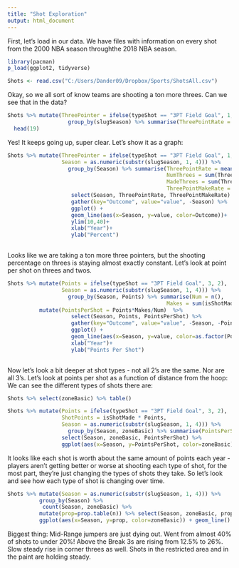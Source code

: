 ---
title: "Shot Exploration"
output: html_document
---



First, let's load in our data. We have files with information on every shot from the 2000 NBA season throughthe 2018 NBA season. 


```{r}
library(pacman)
p_load(ggplot2, tidyverse)

Shots <- read.csv("C:/Users/Dander09/Dropbox/Sports/ShotsAll.csv")

```


Okay, so we all sort of know teams are shooting a ton more threes.  Can we see that in the data? 
```{r}
Shots %>% mutate(ThreePointer = ifelse(typeShot == "3PT Field Goal", 1, 0))%>%
                   group_by(slugSeason) %>% summarise(ThreePointRate = mean(ThreePointer)) %>%
  head(19)
```

Yes! It keeps going up, super clear.  Let's show it as a graph:
```{r}
Shots %>% mutate(ThreePointer = ifelse(typeShot == "3PT Field Goal", 1, 0),
                 Season = as.numeric(substr(slugSeason, 1, 4))) %>%
                   group_by(Season) %>% summarise(ThreePointRate = mean(ThreePointer)*100,
                                                  NumThrees = sum(ThreePointer),
                                                  MadeThrees = sum(ThreePointer*isShotMade),
                                                  ThreePointMakeRate = 100*MadeThrees/NumThrees) %>% 
                    select(Season, ThreePointRate, ThreePointMakeRate) %>%
                    gather(key="Outcome", value="value", -Season) %>%
                    ggplot() +
                    geom_line(aes(x=Season, y=value, color=Outcome))+
                    ylim(10,40)+
                    xlab("Year")+
                    ylab("Percent")
  
```


Looks like we are taking a ton more three pointers, but the shooting percentage on threes is staying almost exactly constant. 
Let's look at point per shot on threes and twos.
```{r}
Shots %>% mutate(Points = ifelse(typeShot == "3PT Field Goal", 3, 2),
                 Season = as.numeric(substr(slugSeason, 1, 4))) %>%
                   group_by(Season, Points) %>% summarise(Num = n(),
                                                  Makes = sum(isShotMade)) %>% 
          mutate(PointsPerShot = Points*Makes/Num)  %>%
                    select(Season, Points, PointsPerShot) %>%
                    gather(key="Outcome", value="value", -Season, -Points) %>%
                    ggplot() +
                    geom_line(aes(x=Season, y=value, color=as.factor(Points)))+
                    xlab("Year")+
                    ylab("Points Per Shot")
  
```


Now let's look a bit deeper at shot types - not all 2's are the same. Nor are all 3's.
Let's look at points per shot as a function of distance from the hoop:
We can see the different types of shots there are:
```{r}
Shots %>% select(zoneBasic) %>% table()
```


```{r}
Shots %>% mutate(Points = ifelse(typeShot == "3PT Field Goal", 3, 2), 
                 ShotPoints = isShotMade * Points, 
                 Season = as.numeric(substr(slugSeason, 1, 4))) %>%
                   group_by(Season, zoneBasic) %>% summarise(PointsPerShot = mean(ShotPoints))%>%
                 select(Season, zoneBasic, PointsPerShot) %>%
                 ggplot(aes(x=Season, y=PointsPerShot, color=zoneBasic)) + geom_line()
```
It looks like each shot is worth about the same amount of points each year - players aren't getting better or worse at shooting each type of shot, for the most part, they're just changing the types of shots they take. So let's look and see how each type of shot is changing over time. 

```{r}
Shots %>% mutate(Season = as.numeric(substr(slugSeason, 1, 4))) %>%
          group_by(Season) %>%
           count(Season, zoneBasic) %>% 
          mutate(prop=prop.table(n)) %>% select(Season, zoneBasic, prop) %>%
          ggplot(aes(x=Season, y=prop, color=zoneBasic)) + geom_line()
```

Biggest thing:  Mid-Range jumpers are just dying out. Went from almost 40% of shots to under 20%!
Above the Break 3s are rising from 12.5% to 26%. 
Slow steady rise in corner threes as well. Shots in the restricted area and in the paint are holding steady. 